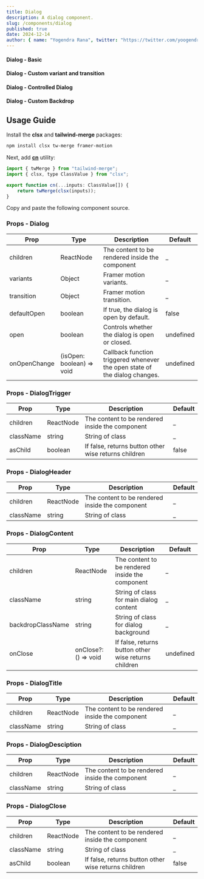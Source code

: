 ```yaml
---
title: Dialog
description: A dialog component.
slug: /components/dialog
published: true
date: 2024-12-14
author: { name: "Yogendra Rana", twitter: "https://twitter.com/yoogendra_rana" }
---
```


#### Dialog - Basic
<ComponentCodePreview category="examples" name="dialog-basic" />

#### Dialog - Custom variant and transition
<ComponentCodePreview category="examples" name="dialog-custom-variant-transition" />

#### Dialog - Controlled Dialog
<ComponentCodePreview category="examples" name="dialog-controlled" />

#### Dialog - Custom Backdrop
<ComponentCodePreview category="examples" name="dialog-custom-backdrop" />

## Usage Guide

Install the **clsx** and **tailwind-merge** packages:
```bash
npm install clsx tw-merge framer-motion
```

Next, add [**cn**](https://github.com/yogendrarana/craftui/blob/master/src/lib/utils.ts) utility:
```jsx
import { twMerge } from "tailwind-merge";
import { clsx, type ClassValue } from "clsx";

export function cn(...inputs: ClassValue[]) {
    return twMerge(clsx(inputs));
}
```

Copy and paste the following component source.
<ComponentSource name="dialog" category="core" />

### Props - Dialog

| Prop         | Type                       | Description                                                                | Default         |
| -----------  | -------------------------- | -------------------------------------------------------------------------- | --------------- |
| children     | ReactNode                  | The content to be rendered inside the component                            | _               |
| variants     | Object                     | Framer motion variants.                                                    | _               |
| transition   | Object                     | Framer motion transition.                                                  | _               |
| defaultOpen  | boolean                    | If true, the dialog is open by default.                                    | false           |
| open         | boolean                    | Controls whether the dialog is open or closed.                             | undefined       |
| onOpenChange | (isOpen: boolean) => void  | Callback function triggered whenever the open state of the dialog changes. | undefined       |

### Props - DialogTrigger

| Prop         | Type              | Description                                             | Default |
| -----------  | ----------------- | ------------------------------------------------------- | ------- |
| children     | ReactNode         | The content to be rendered inside the component         | _       |
| className    | string            | String of class                                         | _       |
| asChild      | boolean           | If false, returns button other wise returns children    | false   |
 
### Props - DialogHeader

| Prop         | Type              | Description                                             | Default |
| -----------  | ----------------- | ------------------------------------------------------- | ------- |
| children     | ReactNode         | The content to be rendered inside the component         | _       |
| className    | string            | String of class                                         | _       |

### Props - DialogContent

| Prop                 | Type                   | Description                                                          | Default     |
| -------------------  | ---------------------- | -------------------------------------------------------------------- | ----------- |
| children             | ReactNode              | The content to be rendered inside the component                      | _           |
| className            | string                 | String of class for main dialog content                              | _           |
| backdropClassName    | string                 | String of class for dialog background                                | _           |
| onClose              | onClose?: () => void   | If false, returns button other wise returns children                 | undefined   |

### Props - DialogTitle

| Prop         | Type              | Description                                             | Default |
| -----------  | ----------------- | ------------------------------------------------------- | ------- |
| children     | ReactNode         | The content to be rendered inside the component         | _       |
| className    | string            | String of class                                         | _       |

### Props - DialogDesciption

| Prop         | Type              | Description                                             | Default |
| -----------  | ----------------- | ------------------------------------------------------- | ------- |
| children     | ReactNode         | The content to be rendered inside the component         | _       |
| className    | string            | String of class                                         | _       |

### Props - DialogClose

| Prop         | Type              | Description                                             | Default |
| -----------  | ----------------- | ------------------------------------------------------- | ------- |
| children     | ReactNode         | The content to be rendered inside the component         | _       |
| className    | string            | String of class                                         | _       |
| asChild      | boolean           | If false, returns button other wise returns children    | false   |